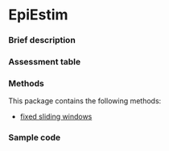 # EpiEstim {#sec-top .unnumbered}


### Brief description


### Assessment table


### Methods

This package contains the following methods:

- [fixed sliding windows](method_fixedwindow.qmd#sec-top)

### Sample code
